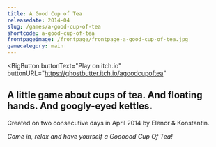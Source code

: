 ```yaml
---
title: A Good Cup of Tea
releasedate: 2014-04
slug: /games/a-good-cup-of-tea
shortcode: a-good-cup-of-tea
frontpageimage: /frontpage/frontpage-a-good-cup-of-tea.jpg
gamecategory: main
---
```


<BigButton
  buttonText="Play on itch.io"
  buttonURL="https://ghostbutter.itch.io/agoodcupoftea"
></BigButton>
<h2>
  A little game about cups of tea. And floating hands. And googly-eyed kettles.
</h2>

<p>Created on two consecutive days in April 2014 by Elenor & Konstantin.</p>
<p>
  <i>Come in, relax and have yourself a Goooood Cup Of Tea!</i>
</p>
<GImage filename="/tea.png" />
